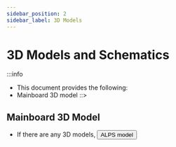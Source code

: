 ```yaml
---
sidebar_position: 2
sidebar_label: 3D Models
---
```




# 3D Models and Schematics

:::info
* This document provides the following:
* Mainboard 3D model
::>






## Mainboard 3D Model

* If there are any 3D models,
    <Button variant="contained" disableElevation href="http://cdn.mellow.klipper.cn/STEP/Alps-body.stp">ALPS model</Button>
